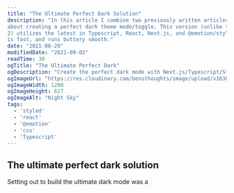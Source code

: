 ```yaml
---
title: "The Ultimate Perfect Dark Solution"
description: "In this article I combine two previously written articles
about creating a perfect dark theme mode/toggle. This version (unlike the other
2) utilizes the latest in Typescript, React, Next.js, and @emotion/styled.  It
is fast, and runs buttery smooth."
date: "2021-08-29"
modifiedDate: "2021-09-02"
readTime: 30
ogTitle: "The Ultimate Perfect Dark"
ogDescription: "Create the perfect dark mode with Next.js/Typescript/Styled"
ogImageUrl: "https://res.cloudinary.com/bensthoughts/image/upload/v1630632687/blog/articles-headers/ultimate-perfect-dark_ekjnve.jpg"
ogImageWidth: 1200
ogImageHeight: 627
ogImageAlt: "Night Sky"
tags:
  - 'styled'
  - 'react'
  - '@emotion'
  - 'css'
  - 'Typescript'
---
```


<HeaderImage
  src="/assets/blog/images/ultimate-perfect-dark.jpg"
  alt="Blog header image"
  width="1200"
  height="627"
/>

## The ultimate perfect dark solution

Setting out to build the ultimate dark mode was a